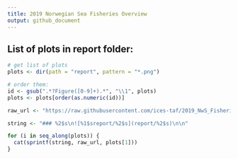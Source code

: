 ```yaml
---
title: 2019 Norwegian Sea Fisheries Overview
output: github_document
---
```


## List of plots in report folder:

```r
# get list of plots
plots <- dir(path = "report", pattern = "*.png")

# order them:
id <- gsub(".*?Figure([0-9]+).*", "\\1", plots)
plots <- plots[order(as.numeric(id))]

raw_url <- "https://raw.githubusercontent.com/ices-taf/2019_NwS_FisheriesOverview/taf/"

string <- "### %2$s\n![%1$sreport/%2$s](report/%2$s)\n\n"

for (i in seq_along(plots)) {
  cat(sprintf(string, raw_url, plots[1]))
}
```




